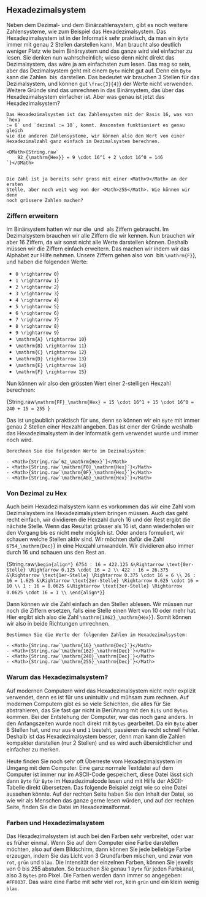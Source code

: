 
## Hexadezimalsystem

Neben dem Dezimal- und dem Binärzahlensystem, gibt es noch weitere
Zahlensysteme, wie zum Beispiel das Hexadezimalsystem. Das Hexadezimalsystem
ist in der Informatik sehr praktisch, da man ein `Byte` immer mit genau 2
Stellen darstellen kann. Man braucht also deutlich weniger Platz wie beim
Binärsystem und das ganze wird viel einfacher zu lesen. Sie denken nun
wahrscheinlich; wieso denn nicht direkt das Dezimalsystem, das wäre ja am
einfachsten zum lesen. Das mag so sein, aber das Dezimalsystem geht mit einem
`Byte` nicht gut auf. Denn ein `Byte` kann die Zahlen <Math>0</Math> bis
<Math>255</Math> darstellen. Das bedeutet wir brauchen 3 Stellen für das
Dezimalsystem, und können gut <Math>{String.raw`\frac{3}{4}`}</Math> der Werte
nicht verwenden. Weitere Gründe sind das umrechnen in das Binärsystem, das über
das Hexadezimalsystem einfacher ist. Aber was genau ist jetzt das
Hexadezimalsystem?

<Example title="16er-System">

    Das Hexadezimalsystem ist das Zahlensystem mit der Basis 16, was von `hexa
    := 6` und `dezimal := 10`, kommt. Ansonsten funktioniert es genau gleich
    wie die anderen Zahlensysteme, wir können also den Wert von einer
    Hexadezimalzahl ganz einfach im Dezimalsystem berechnen.

    <DMath>{String.raw`
        92_{\mathrm{Hex}} = 9 \cdot 16^1 + 2 \cdot 16^0 = 146
    `}</DMath>


    Die Zahl ist ja bereits sehr gross mit einer <Math>9</Math> an der ersten
    Stelle, aber noch weit weg von der <Math>255</Math>. Wie können wir denn
    noch grössere Zahlen machen?

</Example>

### Ziffern erweitern

Im Binärsystem hatten wir nur die <Math>0</Math> und <Math>1</Math> als Ziffern
gebraucht. Im Dezimalsystem brauchen wir alle Ziffern die wir kennen. Nun
brauchen wir aber 16 Ziffern, da wir sonst nicht alle Werte darstellen können.
Deshalb müssen wir die Ziffern einfach erweitern. Das machen wir indem wir das
Alphabet zur Hilfe nehmen. Unsere Ziffern gehen also von <Math>0</Math> bis
<Math>{String.raw`\mathrm{F}`}</Math>, und haben die folgenden Werte:

 - <Math>{String.raw`0 \rightarrow 0`}</Math>
 - <Math>{String.raw`1 \rightarrow 1`}</Math>
 - <Math>{String.raw`2 \rightarrow 2`}</Math>
 - <Math>{String.raw`3 \rightarrow 3`}</Math>
 - <Math>{String.raw`4 \rightarrow 4`}</Math>
 - <Math>{String.raw`5 \rightarrow 5`}</Math>
 - <Math>{String.raw`6 \rightarrow 6`}</Math>
 - <Math>{String.raw`7 \rightarrow 7`}</Math>
 - <Math>{String.raw`8 \rightarrow 8`}</Math>
 - <Math>{String.raw`9 \rightarrow 9`}</Math>
 - <Math>{String.raw`\mathrm{A} \rightarrow 10`}</Math>
 - <Math>{String.raw`\mathrm{B} \rightarrow 11`}</Math>
 - <Math>{String.raw`\mathrm{C} \rightarrow 12`}</Math>
 - <Math>{String.raw`\mathrm{D} \rightarrow 13`}</Math>
 - <Math>{String.raw`\mathrm{E} \rightarrow 14`}</Math>
 - <Math>{String.raw`\mathrm{F} \rightarrow 15`}</Math>

Nun können wir also den grössten Wert einer 2-stelligen Hexzahl berechnen:

<DMath>{String.raw`
    \mathrm{FF}_\mathrm{Hex} = 15 \cdot 16^1 + 15 \cdot 16^0 = 240 + 15 = 255 
`}</DMath>

Das ist unglaublich praktisch für uns, denn so können wir ein `Byte` mit immer
genau 2 Stellen einer Hexzahl angeben. Das ist einer der Gründe weshalb das
Hexadezimalsystem in der Informatik gern verwendet wurde und immer noch wird.

<Example title="Aufgabe: Werte im Dezimalsystem berechnen">

    Berechnen Sie die folgenden Werte im Dezimalsystem:

    - <Math>{String.raw`62_\mathrm{Hex}`}</Math>
    - <Math>{String.raw`\mathrm{F0}_\mathrm{Hex}`}</Math>
    - <Math>{String.raw`\mathrm{0F}_\mathrm{Hex}`}</Math>
    - <Math>{String.raw`\mathrm{AB}_\mathrm{Hex}`}</Math>

</Example>

### Von Dezimal zu Hex

Auch beim Hexadezimalsystem kann es vorkommen das wir eine Zahl vom
Dezimalsystem ins Hexadezimalsystem bringen müssen. Auch das geht recht
einfach, wir dividieren die Hexzahl durch 16 und der Rest ergibt die nächste
Stelle. Wenn das Resultat grösser als 16 ist, dann wiederholen wir den Vorgang
bis es nicht mehr möglich ist. Oder anders formuliert, wir schauen welche
Stellen aktiv sind. Wir möchten dafür die Zahl
<Math>{String.raw`6754_\mathrm{Dec}`}</Math> in eine Hexzahl umwandeln. Wir
dividieren also immer durch 16 und schauen uns den Rest an.

<DMath>{String.raw`
    \begin{align*}
    6754 : 16 = 422.125 &\Rightarrow \text{0er-Stelle} \Rightarrow 0.125 \cdot 16 = 2 \\
    422 : 16 = 26.375 &\Rightarrow \text{1er-Stelle} \Rightarrow 0.375 \cdot 16 = 6 \\
    26 : 16 = 1.625 &\Rightarrow \text{2er-Stelle} \Rightarrow 0.625 \cdot 16 = 10 \\
    1 : 16 = 0.0625 &\Rightarrow \text{3er-Stelle} \Rightarrow 0.0625 \cdot 16 = 1 \\
    \end{align*}
`}</DMath>

Dann können wir die Zahl einfach an den Stellen ablesen. Wir müssen nur noch
die Ziffern ersetzen, falls eine Stelle einen Wert von 10 oder mehr hat. Hier
ergibt sich also die Zahl
<Math>{String.raw`\mathrm{1A62}_\mathrm{Hex}`}</Math>. Somit können wir also in
beide Richtungen umrechnen.

<Example title="Aufgabe: Umrechnen ins Hexadezimalsystem">

    Bestimmen Sie die Werte der folgenden Zahlen im Hexadezimalsystem:

    - <Math>{String.raw`\mathrm{16}_\mathrm{Dec}`}</Math>
    - <Math>{String.raw`\mathrm{162}_\mathrm{Dec}`}</Math>
    - <Math>{String.raw`\mathrm{240}_\mathrm{Dec}`}</Math>
    - <Math>{String.raw`\mathrm{255}_\mathrm{Dec}`}</Math>

</Example>

### Warum das Hexadezimalsystem?

Auf modernen Computern wird das Hexadezimalsystem nicht mehr explizit
verwendet, denn es ist für uns unintuitiv und mühsam zum rechnen. Auf modernen
Computern gibt es so viele Schichten, die alles für Sie abstrahieren, das Sie
fast gar nicht in Berührung mit den `Bits` und `Bytes` kommen. Bei der
Entstehung der Computer, war das noch ganz anders. In den Anfangszeiten wurde
noch direkt mit `Bytes` gearbeitet. Da ein `Byte` aber 8 Stellen hat, und nur
aus `0` und `1` besteht, passieren da recht schnell Fehler. Deshalb ist das
Hexadezimalsystem besser, denn man kann die Zahlen kompakter darstellen (nur 2
Stellen) und es wird auch übersichtlicher und einfacher zu merken.

Heute finden Sie noch sehr oft Überreste vom Hexadezimalsystem im Umgang mit
dem Computer. Eine ganz normale Textdatei auf dem Computer ist immer nur im
ASCII-Code gespeichert, diese Datei lässt sich dann `Byte` für `Byte` im
Hexadezimalcode lesen und mit Hilfe der ASCII-Tabelle direkt übersetzen. Das
folgende Beispiel zeigt wie so eine Datei aussehen könnte. Auf der rechten
Seite haben Sie den Inhalt der Datei, so wie wir als Menschen das ganze gerne
lesen würden, und auf der rechten Seite, finden Sie die Datei im
Hexadezimalformat.

<HexCell />

### Farben und Hexadezimalsystem

Das Hexadezimalsystem ist auch bei den Farben sehr verbreitet, oder war es
früher einmal. Wenn Sie auf dem Computer eine Farbe darstellen möchten, also
auf dem Bildschirm, dann können Sie jede beliebige Farbe erzeugen, indem Sie
das Licht von 3 Grundfarben mischen, und zwar von `rot`, `grün` und `blau`. Die
Intensität der einzelnen Farben, können Sie jeweils von 0 bis 255 abstufen. So
brauchen Sie genau 1 `Byte` für jeden Farbkanal, also 3 `Bytes` pro Pixel. Die
Farben werden dann immer so angegeben: `#FF0037`. Das wäre eine Farbe mit sehr
viel `rot`, kein `grün` und ein klein wenig `blau`.
